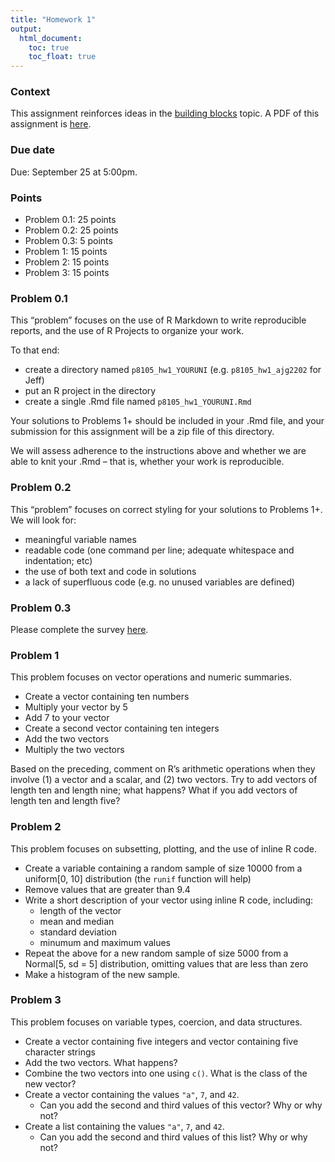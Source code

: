 ```yaml
---
title: "Homework 1"
output:
  html_document: 
    toc: true
    toc_float: true
---
```


### Context

This assignment reinforces ideas in the [building blocks](topic_building_blocks.html) topic. A PDF of this assignment is [here](homework_1.pdf).

### Due date

Due: September 25 at 5:00pm. 

### Points

* Problem 0.1: 25 points
* Problem 0.2: 25 points
* Problem 0.3: 5 points
* Problem 1: 15 points
* Problem 2: 15 points
* Problem 3: 15 points

### Problem 0.1

This "problem" focuses on the use of R Markdown to write reproducible reports, and the use of R Projects to organize your work.

To that end: 

* create a directory named `p8105_hw1_YOURUNI` (e.g. `p8105_hw1_ajg2202` for Jeff)
* put an R project in the directory
* create a single .Rmd file named `p8105_hw1_YOURUNI.Rmd`

Your solutions to Problems 1+ should be included in your .Rmd file, and your submission for this assignment will be a zip file of this directory.

We will assess adherence to the instructions above and whether we are able to knit your .Rmd -- that is, whether your work is reproducible. 

### Problem 0.2

This "problem" focuses on correct styling for your solutions to Problems 1+. We will look for:

* meaningful variable names
* readable code (one command per line; adequate whitespace and indentation; etc)
* the use of both text and code in solutions
* a lack of superfluous code (e.g. no unused variables are defined)

### Problem 0.3

Please complete the survey [here](https://goo.gl/forms/wSNx0zw7gr4M2A7N2).

### Problem 1

This problem focuses on vector operations and numeric summaries.

* Create a vector containing ten numbers
* Multiply your vector by 5
* Add 7 to your vector
* Create a second vector containing ten integers
* Add the two vectors
* Multiply the two vectors

Based on the preceding, comment on R's arithmetic operations when they involve (1) a vector and a scalar, and (2) two vectors. Try to add vectors of length ten and length nine; what happens? What if you add vectors of length ten and length five?

### Problem 2

This problem focuses on subsetting, plotting, and the use of inline R code.

* Create a variable containing a random sample of size 10000 from a uniform[0, 10] distribution (the `runif` function will help)
* Remove values that are greater than 9.4
* Write a short description of your vector using inline R code, including:
    * length of the vector
    * mean and median
    * standard deviation
    * minumum and maximum values
* Repeat the above for a new random sample of size 5000 from a Normal[5, sd = 5] distribution, omitting values that are less than zero
* Make a histogram of the new sample. 

### Problem 3

This problem focuses on variable types, coercion, and data structures.

* Create a vector containing five integers and vector containing five character strings
* Add the two vectors. What happens? 
* Combine the two vectors into one using `c()`. What is the class of the new vector?
* Create a vector containing the values `"a"`, `7`, and `42`.
    * Can you add the second and third values of this vector? Why or why not?
* Create a list containing the values `"a"`, `7`, and `42`.
    * Can you add the second and third values of this list? Why or why not?

